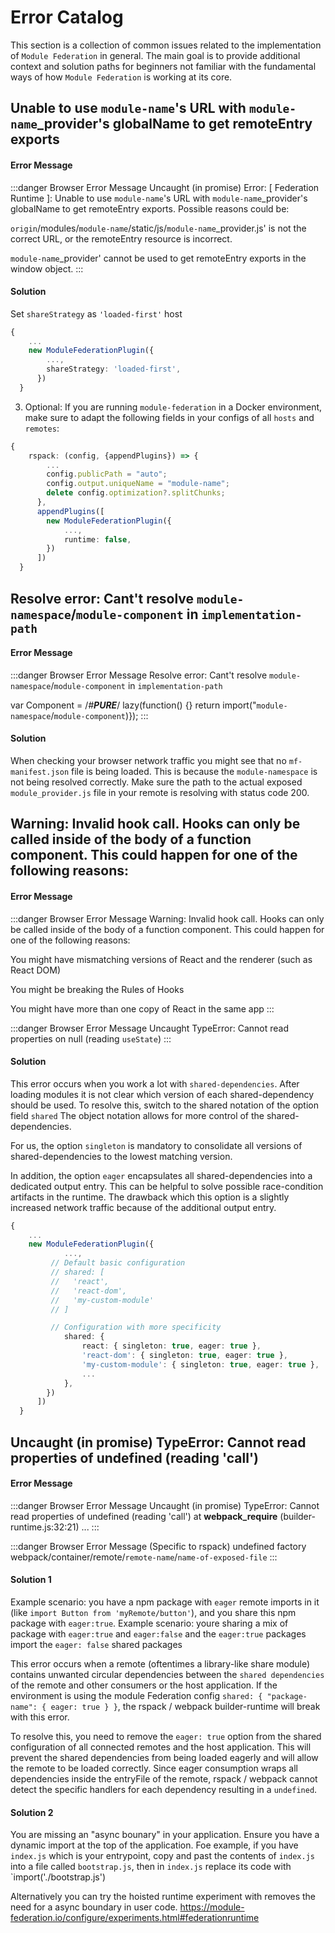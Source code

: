 # Error Catalog

This section is a collection of common issues related to the implementation of `Module Federation` in general.
The main goal is to provide additional context and solution paths for beginners not familiar with the fundamental ways of how `Module Federation` is working at its core.

## Unable to use `module-name`'s URL with `module-name`_provider's globalName to get remoteEntry exports
#### Error Message
:::danger Browser Error Message
Uncaught (in promise)
Error: [ Federation Runtime ]:
  Unable to use `module-name`'s URL with `module-name`_provider's globalName to get remoteEntry exports.
  Possible reasons could be:

   `origin`/modules/`module-name`/static/js/`module-name`_provider.js' is not the correct URL, or the remoteEntry resource is incorrect.

   `module-name`_provider' cannot be used to get remoteEntry exports in the window object.
:::

#### Solution
Set `shareStrategy` as `'loaded-first'` host
```ts title="modern.config.js"
{
    ...
    new ModuleFederationPlugin({
        ...,
        shareStrategy: 'loaded-first',
      })
  }
```
3. Optional: If you are running `module-federation` in a Docker environment, make sure to adapt the following fields in your configs of all `hosts` and `remotes`:
```ts title="modern.config.js"
{
    rspack: (config, {appendPlugins}) => {
        ...
        config.publicPath = "auto";
        config.output.uniqueName = "module-name";
        delete config.optimization?.splitChunks;
      },
      appendPlugins([
        new ModuleFederationPlugin({
            ...,
            runtime: false,
        })
      ])
  }
```

## Resolve error: Cant't resolve `module-namespace`/`module-component` in `implementation-path`
#### Error Message
:::danger Browser Error Message
Resolve error: Cant't resolve `module-namespace`/`module-component` in `implementation-path`

var Component = /*#__PURE__*/ lazy(function() {}
  return import("`module-namespace`/`module-component`)});
:::

#### Solution
When checking your browser network traffic you might see that no `mf-manifest.json` file is being loaded. This is because the `module-namespace` is not being resolved correctly.
Make sure the path to the actual exposed `module_provider.js` file in your remote is resolving with status code 200.


## Warning: Invalid hook call. Hooks can only be called inside of the body of a function component. This could happen for one of the following reasons:
#### Error Message
:::danger Browser Error Message
Warning: Invalid hook call. Hooks can only be called inside of the body of a function component. This could happen for one of the following reasons:

You might have mismatching versions of React and the renderer (such as React DOM)

You might be breaking the Rules of Hooks

You might have more than one copy of React in the same app
:::

:::danger Browser Error Message
Uncaught TypeError: Cannot read properties on null (reading `useState`)
:::

#### Solution
This error occurs when you work a lot with `shared-dependencies`. After loading modules it is not clear which version of each shared-dependency should be used. To resolve this, switch to the shared notation of the option field `shared`
The object notation allows for more control of the shared-dependencies.

For us, the option `singleton` is mandatory to consolidate all versions of shared-dependencies to the lowest matching version.

In addition, the option `eager` encapsulates all shared-dependencies into a dedicated output entry. This can be helpful to solve possible race-condition artifacts in the runtime. The drawback which this option is a slightly increased network traffic because of the additional output entry.

```ts title="modern.config.js"
{
    ...
    new ModuleFederationPlugin({
            ...,
         // Default basic configuration
         // shared: [
         //   'react',
         //   'react-dom',
         //   'my-custom-module'
         // ]

         // Configuration with more specificity
            shared: {
                react: { singleton: true, eager: true },
                'react-dom': { singleton: true, eager: true },
                'my-custom-module': { singleton: true, eager: true },
                ...
            },
        })
      ])
  }
```

## Uncaught (in promise) TypeError: Cannot read properties of undefined (reading 'call')

#### Error Message
:::danger Browser Error Message
Uncaught (in promise) TypeError: Cannot read properties of undefined (reading 'call')
    at __webpack_require__ (builder-runtime.js:32:21)
    ...
:::

:::danger Browser Error Message (Specific to rspack)
undefined factory webpack/container/remote/`remote-name`/`name-of-exposed-file`
:::


#### Solution 1

Example scenario: you have a npm package with `eager` remote imports in it (like `import Button from 'myRemote/button'`), and you share this npm package with `eager:true`. 
Example scenario: youre sharing a mix of package with `eager:true` and `eager:false` and the `eager:true` packages import the `eager: false` shared packages

This error occurs when a remote (oftentimes a library-like share module) contains unwanted circular dependencies between the `shared dependencies` of the remote and other consumers or the host application. If the environment is using the module Federation config `shared: { "package-name": { eager: true } }`, the rspack / webpack builder-runtime will break with this error.

To resolve this, you need to remove the `eager: true` option from the shared configuration of all connected remotes and the host application. This will prevent the shared dependencies from being loaded eagerly and will allow the remote to be loaded correctly.
Since eager consumption wraps all dependencies inside the entryFile of the remote, rspack / webpack cannot detect the specific handlers for each dependency resulting in a `undefined`.

#### Solution 2
You are missing an "async bounary" in your application. Ensure you have a dynamic import at the top of the application.
Foe example, if you have `index.js` which is your entrypoint, copy and past the contents of `index.js` into a file called `bootstrap.js`, then in `index.js` replace its code with `import('./bootstrap.js')

Alternatively you can try the hoisted runtime experiment with removes the need for a async boundary in user code. https://module-federation.io/configure/experiments.html#federationruntime


